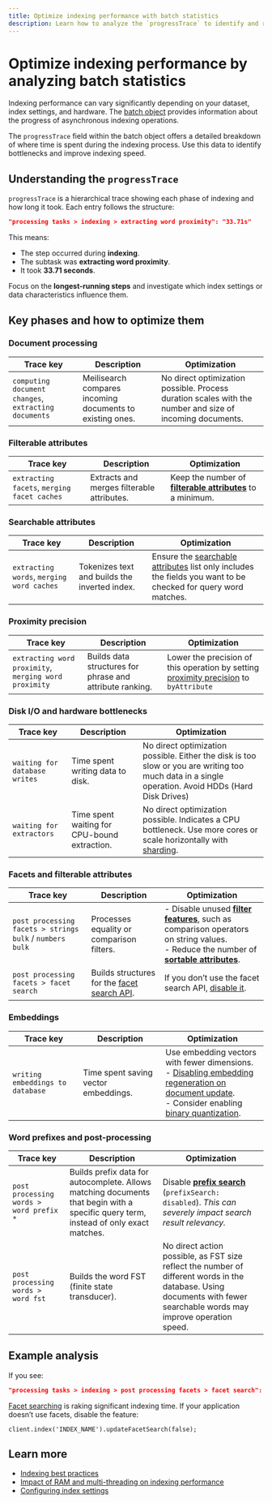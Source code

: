 ```yaml
---
title: Optimize indexing performance with batch statistics 
description: Learn how to analyze the `progressTrace` to identify and resolve indexing bottlenecks in Meilisearch.
---
```


# Optimize indexing performance by analyzing batch statistics

Indexing performance can vary significantly depending on your dataset, index settings, and hardware. The [batch object](/reference/api/batches) provides information about the progress of asynchronous indexing operations.

The `progressTrace` field within the batch object offers a detailed breakdown of where time is spent during the indexing process. Use this data to identify bottlenecks and improve indexing speed.

## Understanding the `progressTrace`

`progressTrace` is a hierarchical trace showing each phase of indexing and how long it took.
Each entry follows the structure:

```json
"processing tasks > indexing > extracting word proximity": "33.71s"
```

This means:

- The step occurred during **indexing**.
- The subtask was **extracting word proximity**.
- It took **33.71 seconds**.

Focus on the **longest-running steps** and investigate which index settings or data characteristics influence them.

## Key phases and how to optimize them

### Document processing

| Trace key | Description | Optimization |
|------------|--------------|--------------|
| `computing document changes`, `extracting documents` | Meilisearch compares incoming documents to existing ones. | No direct optimization possible. Process duration scales with the number and size of incoming documents.|

### Filterable attributes

| Trace key | Description | Optimization |
|------------|--------------|--------------|
| `extracting facets`, `merging facet caches` | Extracts and merges filterable attributes. | Keep the number of [**filterable attributes**](/reference/api/settings#filterable-attributes) to a minimum. |

### Searchable attributes

| Trace key | Description | Optimization |
|------------|--------------|--------------|
| `extracting words`, `merging word caches` | Tokenizes text and builds the inverted index. | Ensure the [searchable attributes](/reference/api/settings#searchable-attributes) list only includes the fields you want to be checked for query word matches. |

### Proximity precision

| Trace key | Description | Optimization |
|------------|--------------|--------------|
| `extracting word proximity`, `merging word proximity` | Builds data structures for phrase and attribute ranking. | Lower the precision of this operation by setting [proximity precision](/reference/api/settings#proximity-precision) to `byAttribute` |

### Disk I/O and hardware bottlenecks

| Trace key | Description | Optimization |
|------------|--------------|--------------|
| `waiting for database writes` | Time spent writing data to disk. | No direct optimization possible. Either the disk is too slow or you are writing too much data in a single operation. Avoid HDDs (Hard Disk Drives) |
| `waiting for extractors` | Time spent waiting for CPU-bound extraction. | No direct optimization possible. Indicates a CPU bottleneck. Use more cores or scale horizontally with [sharding](/learn/advanced/sharding). |

### Facets and filterable attributes

| Trace key | Description | Optimization |
|------------|--------------|--------------|
| `post processing facets > strings bulk` / `numbers bulk` | Processes equality or comparison filters. | - Disable unused [**filter features**](/reference/api/settings#features), such as comparison operators on string values. <br /> - Reduce the number of [**sortable attributes**](reference/api/settings#sortable-attributes). |
| `post processing facets > facet search` | Builds structures for the [facet search API](/reference/api/facet_search). | If you don’t use the facet search API, [disable it](/reference/api/settings#update-facet-search-settings).|

### Embeddings

| Trace key | Description | Optimization |
|------------|--------------|--------------|
| `writing embeddings to database` | Time spent saving vector embeddings. | Use embedding vectors with fewer dimensions. <br/>- [Disabling embedding regeneration on document update](/reference/api/documents#vectors). <br/>- Consider enabling [binary quantization](/reference/api/settings#binaryquantized). |

### Word prefixes and post-processing

| Trace key | Description | Optimization |
|------------|--------------|--------------|
| `post processing words > word prefix *` | Builds prefix data for autocomplete. Allows matching documents that begin with a specific query term, instead of only exact matches.| Disable [**prefix search**](/reference/api/settings#prefix-search) (`prefixSearch: disabled`). *This can severely impact search result relevancy.* |
| `post processing words > word fst` | Builds the word FST (finite state transducer). | No direct action possible, as FST size reflect the number of different words in the database. Using documents with fewer searchable words may improve operation speed. |

## Example analysis

If you see:

```json
"processing tasks > indexing > post processing facets > facet search": "1763.06s"
```

[Facet searching](/learn/filtering_and_sorting/search_with_facet_filters#searching-facet-values) is raking significant indexing time. If your application doesn’t use facets, disable the feature:

```
client.index('INDEX_NAME').updateFacetSearch(false);
```

## Learn more

- [Indexing best practices](/learn/indexing/indexing_best_practices)
- [Impact of RAM and multi-threading on indexing performance
](/learn/indexing/ram_multithreading_performance)  
- [Configuring index settings](/learn/configuration/configuring_index_settings)
